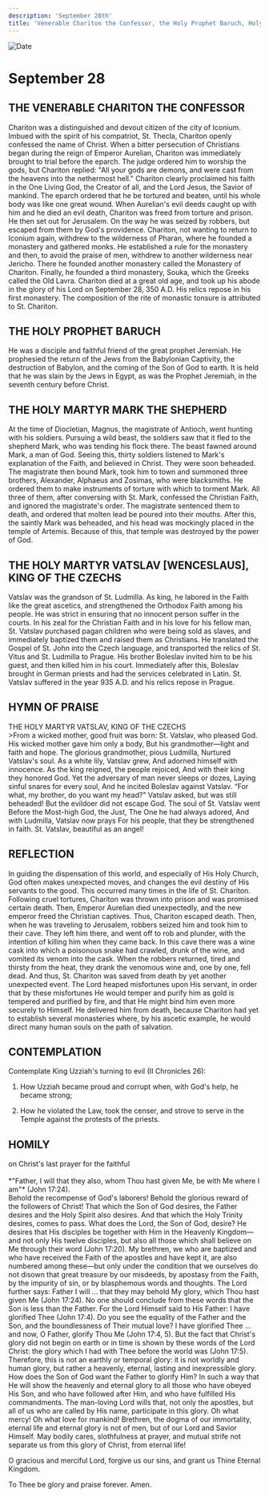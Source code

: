 ```yaml
---
description: 'September 28th'
title: 'Venerable Chariton the Confessor, the Holy Prophet Baruch, Holy Martyr Mark the Shepherd, Holy Martyr Wenceslaus, King of the Czechs'
---
```


<CustomPaginator />
<RunningHead />

<Image src="/title-imprint.png" height={68} width={50} alt="Date" className="title-imprint"/>

# <div id="date">September <Image className="four-dot" src="/four-dot.png" height={15} width={15} alt="" />28</div>

## THE VENERABLE CHARITON THE CONFESSOR

Chariton was a distinguished and devout citizen of the city of Iconium. Imbued with the spirit of his compatriot, St. Thecla, Chariton openly confessed the name of Christ. When a bitter persecution of Christians began during the reign of Emperor Aurelian, Chariton was immediately brought to trial before the eparch. The judge ordered him to worship the gods, but Chariton replied: "All your gods are demons, and were cast from the heavens into the nethermost hell." Chariton clearly proclaimed his faith in the One Living God, the Creator of all, and the Lord Jesus, the Savior of mankind. The eparch ordered that he be tortured and beaten, until his whole body was like one great wound. When Aurelian's evil deeds caught up with him and he died an evil death, Chariton was freed from torture and prison. He then set out for Jerusalem. On the way he was seized by robbers, but escaped from them by God's providence. Chariton, not wanting to return to Iconium again, withdrew to the wilderness of Pharan, where he founded a monastery and gathered monks. He established a rule for the monastery and then, to avoid the praise of men, withdrew to another wilderness near Jericho. There he founded another monastery called the Monastery of Chariton. Finally, he founded a third monastery, Souka, which the Greeks called the Old Lavra. Chariton died at a great old age, and took up his abode in the glory of his Lord on September 28, 350 A.D. His relics repose in his first monastery. The composition of the rite of monastic tonsure is attributed to St. Chariton.

## THE HOLY PROPHET BARUCH

He was a disciple and faithful friend of the great prophet Jeremiah. He prophesied the return of the Jews from the Babylonian Captivity, the destruction of Babylon, and the coming of the Son of God to earth. It is held that he was slain by the Jews in Egypt, as was the Prophet Jeremiah, in the seventh century before Christ.

## THE HOLY MARTYR MARK THE SHEPHERD

At the time of Diocletian, Magnus, the magistrate of Antioch, went hunting with his soldiers. Pursuing a wild beast, the soldiers saw that it fled to the shepherd Mark, who was tending his flock there. The beast fawned around Mark, a man of God. Seeing this, thirty soldiers listened to Mark's explanation of the Faith, and believed in Christ. They were soon beheaded. The magistrate then bound Mark, took him to town and summoned three brothers, Alexander, Alphaeus and Zosimas, who were blacksmiths. He ordered them to make instruments of torture with which to torment Mark. All three of them, after conversing with St. Mark, confessed the Christian Faith, and ignored the magistrate's order. The magistrate sentenced them to death, and ordered that molten lead be poured into their mouths. After this, the saintly Mark was beheaded, and his head was mockingly placed in the temple of Artemis. Because of this, that temple was destroyed by the power of God.

## THE HOLY MARTYR VATSLAV [WENCESLAUS], KING OF THE CZECHS

Vatslav was the grandson of St. Ludmilla. As king, he labored in the Faith like the great ascetics, and strengthened the Orthodox Faith among his people. He was strict in ensuring that no innocent person suffer in the courts. In his zeal for the Christian Faith and in his love for his fellow man, St. Vatslav purchased pagan children who were being sold as slaves, and immediately baptized them and raised them as Christians. He translated the Gospel of St. John into the Czech language, and transported the relics of St. Vitus and St. Ludmilla to Prague. His brother Boleslav invited him to be his guest, and then killed him in his court. Immediately after this, Boleslav brought in German priests and had the services celebrated in Latin. St. Vatslav suffered in the year 935 A.D. and his relics repose in Prague.


## HYMN OF PRAISE
<div style={{textAlign:'center', color:'crimson', fontWeight:'bold'}}>
THE HOLY MARTYR VATSLAV, KING OF THE CZECHS
</div>
>From a wicked mother, good fruit was born:  
St. Vatslav, who pleased God.  
His wicked mother gave him only a body,  
But his grandmother—light and faith and hope.  
The glorious grandmother, pious Ludmilla,  
Nurtured Vatslav's soul.  
As a white lily, Vatslav grew,  
And adorned himself with innocence.  
As the king reigned, the people rejoiced,  
And with their king they honored God.  
Yet the adversary of man never sleeps or dozes,  
Laying sinful snares for every soul,  
And he incited Boleslav against Vatslav.  
“For what, my brother, do you want my head?"  
Vatslav asked, but was still beheaded!  
But the evildoer did not escape God.  
The soul of St. Vatslav went  
Before the Most-high God, the Just,  
The One he had always adored,  
And with Ludmilla, Vatslav now prays  
For his people, that they be strengthened in faith.  
St. Vatslav, beautiful as an angel!  


## REFLECTION

In guiding the dispensation of this world, and especially of His Holy Church, God often makes unexpected moves, and changes the evil destiny of His servants to the good. This occurred many times in the life of St. Chariton. Following cruel tortures, Chariton was thrown into prison and was promised certain death. Then, Emperor Aurelian died unexpectedly, and the new emperor freed the Christian captives. Thus, Chariton escaped death. Then, when he was traveling to Jerusalem, robbers seized him and took him to their cave. They left him there, and went off to rob and plunder, with the intention of killing him when they came back. In this cave there was a wine cask into which a poisonous snake had crawled, drunk of the wine, and vomited its venom into the cask. When the robbers returned, tired and thirsty from the heat, they drank the venomous wine and, one by one, fell dead. And thus, St. Chariton was saved from death by yet another unexpected event. The Lord heaped misfortunes upon His servant, in order that by these misfortunes He would temper and purify him as gold is tempered and purified by fire, and that He might bind him even more securely to Himself. He delivered him from death, because Chariton had yet to establish several monasteries where, by his ascetic example, he would direct many human souls on the path of salvation.


## CONTEMPLATION

Contemplate King Uzziah's turning to evil (II Chronicles 26):

1. How Uzziah became proud and corrupt when, with God's help, he became strong;

2. How he violated the Law, took the censer, and strove to serve in the Temple against the protests of the priests.



## HOMILY
<div style={{textAlign:'center', color:'crimson', fontWeight:'bold'}}>
on Christ's last prayer for the faithful
</div>
<br />
<div style={{textAlign:'right'}}>
*"Father, I will that they also, whom Thou hast given Me, be with Me where I am"* (John 17:24).
</div>
Behold the recompense of God's laborers! Behold the glorious reward of the followers of Christ! That which the Son of God desires, the Father desires and the Holy Spirit also desires. And that which the Holy Trinity desires, comes to pass. What does the Lord, the Son of God, desire? He desires that His disciples be together with Him in the Heavenly Kingdom—and not only His twelve disciples, but also all those which shall believe on Me through their word (John 17:20). My brethren, we who are baptized and who have received the Faith of the apostles and have kept it, are also numbered among these—but only under the condition that we ourselves do not disown that great treasure by our misdeeds, by apostasy from the Faith, by the impurity of sin, or by blasphemous words and thoughts. The Lord further says: Father I will … that they may behold My glory, which Thou hast given Me (John 17:24). No one should conclude from these words that the Son is less than the Father. For the Lord Himself said to His Father: I have glorified Thee (John 17:4). Do you see the equality of the Father and the Son, and the boundlessness of Their mutual love? I have glorified Thee … and now, O Father, glorify Thou Me (John 17:4, 5). But the fact that Christ's glory did not begin on earth or in time is shown by these words of the Lord Christ: the glory which I had with Thee before the world was (John 17:5). Therefore, this is not an earthly or temporal glory: it is not worldly and human glory, but rather a heavenly, eternal, lasting and inexpressible glory. How does the Son of God want the Father to glorify Him? In such a way that He will show the heavenly and eternal glory to all those who have obeyed His Son, and who have followed after Him, and who have fulfilled His commandments. The man-loving Lord wills that, not only the apostles, but all of us who are called by His name, participate in this glory. Oh what mercy! Oh what love for mankind! Brethren, the dogma of our immortality, eternal life and eternal glory is not of men, but of our Lord and Savior Himself. May bodily cares, slothfulness at prayer, and mutual strife not separate us from this glory of Christ, from eternal life!

O gracious and merciful Lord, forgive us our sins, and grant us Thine Eternal Kingdom.

To Thee be glory and praise forever. Amen.